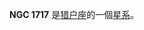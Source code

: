 {{NGCInfoBox|NGCID=NGC 1717|發現者=威廉·帕森思|發現日期=1849年1月15日|其他編號=NGC 1709,MCG 0-13-54,ZWG 394.58|曆元=J2000.0|赤經=4時58分44秒
|赤緯=0°28'40"|星座=猎户座|星體=星系|星等=14.2|表面亮度=13.6|藍等=15.2}}

'''NGC 1717''' 是[[猎户座|猎户座]]的一個[[星系|星系]]。

{{NGCReference|1717}}
{{Catalogs|NGC=1717}}